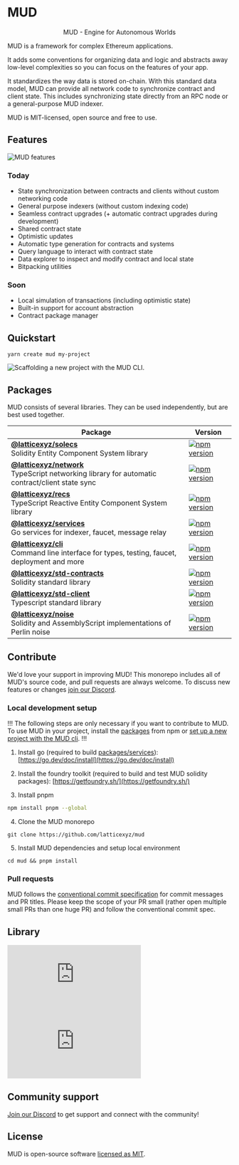 
# MUD

<div align="center">
  <div style={{ width: "200px", marginBottom: "20px" }}>
    <Logo />
  </div>
  <p>MUD - Engine for Autonomous Worlds</p>
</div>

MUD is a framework for complex Ethereum applications.

It adds some conventions for organizing data and logic and abstracts away low-level complexities so you can focus on the features of your app.

It standardizes the way data is stored on-chain.
With this standard data model, MUD can provide all network code to synchronize contract and client state. This includes synchronizing state directly from an RPC node or a general-purpose MUD indexer.

MUD is MIT-licensed, open source and free to use.

## Features

![MUD features](/features.png)

### Today

- State synchronization between contracts and clients without custom networking code
- General purpose indexers (without custom indexing code)
- Seamless contract upgrades (+ automatic contract upgrades during development)
- Shared contract state
- Optimistic updates
- Automatic type generation for contracts and systems
- Query language to interact with contract state
- Data explorer to inspect and modify contract and local state
- Bitpacking utilities

### Soon

- Local simulation of transactions (including optimistic state)
- Built-in support for account abstraction
- Contract package manager

## Quickstart

```
yarn create mud my-project
```

![Scaffolding a new project with the MUD CLI.](/mud-create.gif)

## Packages

MUD consists of several libraries. They can be used independently, but are best used together.

| Package                                                                                                                   | Version                                                                                                                               |
| ------------------------------------------------------------------------------------------------------------------------- | ------------------------------------------------------------------------------------------------------------------------------------- |
| **[@latticexyz/solecs](/packages/solecs)** <br />Solidity Entity Component System library                                 | [![npm version](https://img.shields.io/npm/v/@latticexyz/solecs.svg)](https://www.npmjs.org/package/@latticexyz/solecs)               |
| **[@latticexyz/network](/packages/network)** <br />TypeScript networking library for automatic contract/client state sync | [![npm version](https://img.shields.io/npm/v/@latticexyz/network.svg)](https://www.npmjs.org/package/@latticexyz/network)             |
| **[@latticexyz/recs](/packages/recs)** <br />TypeScript Reactive Entity Component System library                          | [![npm version](https://img.shields.io/npm/v/@latticexyz/recs.svg)](https://www.npmjs.org/package/@latticexyz/recs)                   |
| **[@latticexyz/services](/packages/services)** <br />Go services for indexer, faucet, message relay                       | [![npm version](https://img.shields.io/npm/v/@latticexyz/services.svg)](https://www.npmjs.org/package/@latticexyz/services)           |
| **[@latticexyz/cli](/packages/cli)** <br />Command line interface for types, testing, faucet, deployment and more         | [![npm version](https://img.shields.io/npm/v/@latticexyz/cli.svg)](https://www.npmjs.org/package/@latticexyz/cli)                     |
| **[@latticexyz/std-contracts](/packages/std-contracts)** <br />Solidity standard library                                  | [![npm version](https://img.shields.io/npm/v/@latticexyz/std-contracts.svg)](https://www.npmjs.org/package/@latticexyz/std-contracts) |
| **[@latticexyz/std-client](/packages/std-client)** <br />Typescript standard library                                      | [![npm version](https://img.shields.io/npm/v/@latticexyz/std-client.svg)](https://www.npmjs.org/package/@latticexyz/std-client)       |
| **[@latticexyz/noise](/packages/noise)** <br />Solidity and AssemblyScript implementations of Perlin noise                | [![npm version](https://img.shields.io/npm/v/@latticexyz/noise.svg)](https://www.npmjs.org/package/@latticexyz/noise)                 |

## Contribute

We'd love your support in improving MUD! This monorepo includes all of MUD's source code, and pull requests are always welcome. To discuss new features or changes [join our Discord](https://lattice.xyz/discord).

### Local development setup

!!!
The following steps are only necessary if you want to contribute to MUD. To use MUD in your project, install the [packages](#packages) from npm or [set up a new project with the MUD cli](#quickstart).
!!!

1. Install go (required to build [packages/services](packages/services/)): [https://go.dev/doc/install](https://go.dev/doc/install)

2. Install the foundry toolkit (required to build and test MUD solidity packages): [https://getfoundry.sh/](https://getfoundry.sh/)

3. Install pnpm

```bash
npm install pnpm --global
```

4. Clone the MUD monorepo

```
git clone https://github.com/latticexyz/mud
```

5. Install MUD dependencies and setup local environment

```
cd mud && pnpm install
```

### Pull requests

MUD follows the [conventional commit specification](https://www.conventionalcommits.org/en/v1.0.0/) for commit messages and PR titles. Please keep the scope of your PR small (rather open multiple small PRs than one huge PR) and follow the conventional commit spec.

## Library

<iframe
  src="https://www.youtube-nocookie.com/embed/j-_Zf8o5Wlo"
  title="YouTube video player"
  frameBorder="0"
  allow="accelerometer; autoplay; clipboard-write; encrypted-media; gyroscope; picture-in-picture; web-share"
  allowFullScreen
  style={{ width: "100%", maxWidth: "1000px", height: "400px", marginBottom: "50px" }}
></iframe>

<iframe
  src="https://www.youtube-nocookie.com/embed/mv3jA4USZtg"
  title="YouTube video player"
  frameBorder="0"
  allow="accelerometer; autoplay; clipboard-write; encrypted-media; gyroscope; picture-in-picture; web-share"
  allowFullScreen
  style={{ width: "100%", maxWidth: "1000px", height: "400px" }}
></iframe>

## Community support

[Join our Discord](https://lattice.xyz/discord) to get support and connect with the community!

## License

MUD is open-source software [licensed as MIT](LICENSE).
